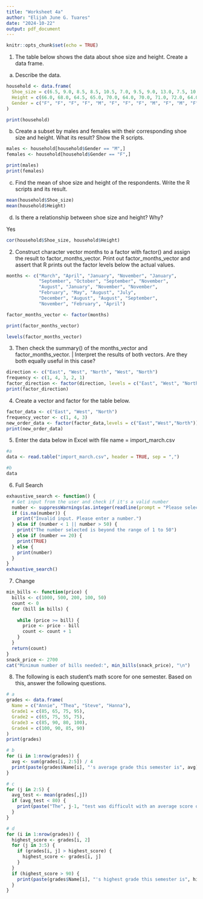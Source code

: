 ```yaml
---
title: "Worksheet 4a"
author: "Elijah June G. Tuares"
date: "2024-10-22"
output: pdf_document
---
```


```r
knitr::opts_chunk$set(echo = TRUE)
```

1. The table below shows the data about shoe size and height. Create a data frame.

a. Describe the data.

```r
household <- data.frame(
  Shoe_size = c(6.5, 9.0, 8.5, 8.5, 10.5, 7.0, 9.5, 9.0, 13.0, 7.5, 10.5, 8.5, 12.0, 10.5, 13.0, 11.5, 8.5, 5.0, 10.0, 6.5, 7.5, 8.5, 10.5, 8.5, 10.5, 11.0, 9.0, 13.0),
  Height = c(66.0, 68.0, 64.5, 65.0, 70.0, 64.0, 70.0, 71.0, 72.0, 64.0, 74.5, 67.0, 71.0, 71.0, 77.0, 72.0, 59.0, 62.0, 72.0, 66.0, 64.0, 67.0, 73.0, 69.0, 72.0, 70.0, 69.0, 70.0),
  Gender = c("F", "F", "F", "F", "M", "F", "F", "F", "M", "F", "M", "F", "M", "M", "M", "M", "F", "F", "M", "F", "F", "M", "M", "F", "M", "M", "M", "M")
)

print(household)
```

\pagebreak

b. Create a subset by males and females with their corresponding shoe size and height.
What its result? Show the R scripts.

```r
males <- household[household$Gender == "M",]
females <- household[household$Gender == "F",]

print(males)
print(females)
```

c. Find the mean of shoe size and height of the respondents. Write the R scripts and its
result.
```r
mean(household$Shoe_size)
mean(household$Height)
```

d. Is there a relationship between shoe size and height? Why?

Yes
```r
cor(household$Shoe_size, household$Height)
```

\pagebreak

2. Construct character vector months to a factor with factor() and assign the result to
factor_months_vector. Print out factor_months_vector and assert that R prints out
the factor levels below the actual values.

```r
months <- c("March", "April", "January", "November", "January", 
            "September", "October", "September", "November", 
            "August", "January", "November", "November", 
            "February", "May", "August", "July", 
            "December", "August", "August", "September", 
            "November", "February", "April")

factor_months_vector <- factor(months)

print(factor_months_vector)

levels(factor_months_vector)
```

3. Then check the summary() of the months_vector and factor_months_vector. | Interpret the results of both vectors. Are they both equally useful in this case?
```r
direction <- c("East", "West", "North", "West", "North")
frequency <- c(1, 4, 3, 2, 1)
factor_direction <- factor(direction, levels = c("East", "West", "North"))
print(factor_direction)
```

4. Create a vector and factor for the table below.
```r
factor_data <- c("East", "West", "North")
frequency_vector <- c(1, 4, 3)
new_order_data <- factor(factor_data,levels = c("East","West","North"))
print(new_order_data)
```

5. Enter the data below in Excel with file name = import_march.csv
```r
#a
data <- read.table("import_march.csv", header = TRUE, sep = ",")
```
```r
#b
data
```

6. Full Search
```r
exhaustive_search <- function() {
  # Get input from the user and check if it's a valid number
  number <- suppressWarnings(as.integer(readline(prompt = "Please select a number between 1 and 50: ")))
  if (is.na(number)) {
    print("Invalid input. Please enter a number.")
  } else if (number < 1 || number > 50) {
    print("The number selected is beyond the range of 1 to 50")
  } else if (number == 20) {
    print(TRUE)
  } else {
    print(number)
  }
}
exhaustive_search()
```

7. Change
```r
min_bills <- function(price) {
  bills <- c(1000, 500, 200, 100, 50)
  count <- 0
  for (bill in bills) {
    
    while (price >= bill) {
      price <- price - bill  
      count <- count + 1   
    }
  }
  return(count)
}
snack_price <- 2700
cat("Minimum number of bills needed:", min_bills(snack_price), "\n")
```

8. The following is each student’s math score for one semester. Based on this, answer the
following questions.
```r
# a
grades <- data.frame(
  Name = c("Annie", "Thea", "Steve", "Hanna"),
  Grade1 = c(85, 65, 75, 95),
  Grade2 = c(65, 75, 55, 75),
  Grade3 = c(85, 90, 80, 100),
  Grade4 = c(100, 90, 85, 90)
)
print(grades)
```
```r
# b
for (i in 1:nrow(grades)) {
  avg <- sum(grades[i, 2:5]) / 4
  print(paste(grades$Name[i], "'s average grade this semester is", avg))
}
```
```r
# c
for (j in 2:5) {
  avg_test <- mean(grades[,j])
  if (avg_test < 80) {
    print(paste("The", j-1, "test was difficult with an average score of", avg_test))
  }
}
```
```r
# d
for (i in 1:nrow(grades)) {
  highest_score <- grades[i, 2]  
  for (j in 3:5) {  
    if (grades[i, j] > highest_score) {
      highest_score <- grades[i, j]
    }
  }
  if (highest_score > 90) {
    print(paste(grades$Name[i], "'s highest grade this semester is", highest_score))
  }
}
```